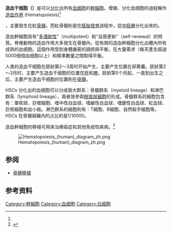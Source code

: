 {{Expand language|time=2020-02-21}}
{{noteTA
|1=zh-tw:血球; zh-cn:血细胞; 
}}
{{expert|time=2015-05-01T09:04:49+00:00}}
{{Infobox cell
| Name        = 造血干细胞
| Latin       = Cellula haematopoietica praecursoria
| Image       = Hematopoiesis simple-zh.svg
| Caption     = 正常人类造血概述
| Image2      =
| Caption2    =
| Precursor   =
| System      = [[造血系统|造血系统]]
| Function    = [[细胞分化|分化]]出所有[[血细胞|血细胞]]的[[幹細胞|幹細胞]]
| Location    = [[骨髓|骨髓]]
| Artery      =
| Acronym     = HSC
<!--
| Code        = {{TerminologiaHistologica|2|00|01.0.00006}}
-->
}}
'''造血干细胞（{{lang-en|Hematopoietic stem cells, HSCs}}）'''是可以[[分化|分化]]出所有[[血细胞|血细胞]]的[[幹細胞|幹細胞]]。增殖、分化血细胞的過程稱作[[造血作用|造血作用]] (Hematopoiesis)<ref name="Birbrair n/a–n/a">{{Cite journal|last=Birbrair|first=Alexander|last2=Frenette|first2=Paul S.|date=2016-03-01|title=Niche heterogeneity in the bone marrow|url=http://onlinelibrary.wiley.com/doi/10.1111/nyas.13016/abstract|journal=Annals of the New York Academy of Sciences|volume=1370|pages=n/a–n/a|doi=10.1111/nyas.13016|issn=1749-6632|access-date=2017-01-02|archive-date=2017-11-21|archive-url=https://web.archive.org/web/20171121092905/http://onlinelibrary.wiley.com/doi/10.1111/nyas.13016/abstract|dead-url=no}}</ref>，主要發生在紅[[骨髓|骨髓]]。而紅骨髓則是在[[胚胎發育|胚胎發育]]過程中，從[[中胚層|中胚層]]分化出來的。

造血幹細胞具有"[[細胞潛能#多潛能|多潛能性]]"（multipotent）和"自我更新"（self-renewal）的特質。脊椎動物的造血作用大多發生在骨髓內，從有限的造血幹細胞分化出體內所有成熟的血细胞。這個作用受到身體嚴密的調控與平衡，在大量需求（每天產生超過5000億個血细胞以上）和精準數量之間取得平衡。

人类的造血干细胞在胚龄第2～3周时开始产生，主要产生位置在卵黄囊。胚龄第2～3月时，主要产生造血干细胞的位置在[[肝|肝]]和[[脾|脾]]。胚龄第5个月起，一直到出生之后，主要产生造血干细胞的位置則在[[骨髓|骨髓]]。

HSCs 分化出的血细胞可以分成兩大群系：骨髓群系（myeloid lineage）和淋巴群系（lymphoid lineage），兩者皆參與[[樹突狀細胞|樹突狀細胞]]的形成。骨髓群系的細胞包含有：單核球、巨噬細胞、嗜中性白血球、嗜鹼性白血球、嗜酸性白血球、紅血球、巨核細胞和血小板。淋巴群系的細胞則有：T細胞、B細胞、自然殺手細胞等。HSCs 在骨髓組織內的占比約是1/10000。

造血幹細胞的移植可用來治療癌症和其他免疫性疾病。<ref>{{Cite web|url=https://stemcells.nih.gov/info/2001report/chapter5.htm|title=5. Hematopoietic Stem Cells|accessdate=2018-07-27|author=|date=|work=stemcells.nih.gov|publisher=|language=en|archive-date=2021-05-01|archive-url=https://web.archive.org/web/20210501104754/https://stemcells.nih.gov/info/2001report/chapter5.htm|dead-url=yes}}</ref>

[[File:Hematopoiesis_(human)_diagram_zh.png|thumb]]

== 参阅 ==
* [[骨髓移植|骨髓移植]]

== 参考资料 ==
{{reflist}}


{{Stem cells}}
{{血液}}
{{淋巴细胞}}
{{淋巴组织解剖学}}

[[Category:幹細胞|Category:幹細胞]]
[[Category:血细胞|Category:血细胞]]
[[Category:白细胞|Category:白细胞]]